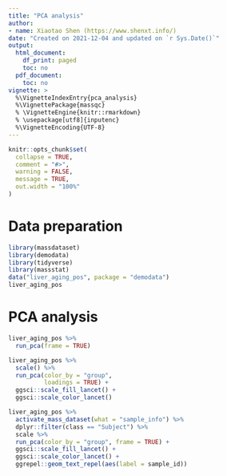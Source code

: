 ```yaml
---
title: "PCA analysis"
author:
- name: Xiaotao Shen (https://www.shenxt.info/)
date: "Created on 2021-12-04 and updated on `r Sys.Date()`"
output:
  html_document:
    df_print: paged
    toc: no
  pdf_document:
    toc: no
vignette: >
  %\VignetteIndexEntry{pca_analysis}
  %\VignettePackage{massqc}
  % \VignetteEngine{knitr::rmarkdown}
  % \usepackage[utf8]{inputenc}
  %\VignetteEncoding{UTF-8}
---
```


```r
knitr::opts_chunk$set(
  collapse = TRUE,
  comment = "#>",
  warning = FALSE,
  message = TRUE,
  out.width = "100%"
)
```

# **Data preparation**

```r
library(massdataset)
library(demodata)
library(tidyverse)
library(massstat)
data("liver_aging_pos", package = "demodata")
liver_aging_pos
```

# **PCA analysis**

```r

liver_aging_pos %>%
  run_pca(frame = TRUE)

liver_aging_pos %>%
  scale() %>% 
  run_pca(color_by = "group",
          loadings = TRUE) +
  ggsci::scale_fill_lancet() +
  ggsci::scale_color_lancet() 

liver_aging_pos %>%
  activate_mass_dataset(what = "sample_info") %>% 
  dplyr::filter(class == "Subject") %>% 
  scale %>%
  run_pca(color_by = "group", frame = TRUE) +
  ggsci::scale_fill_lancet() +
  ggsci::scale_color_lancet() +
  ggrepel::geom_text_repel(aes(label = sample_id))
```


